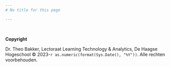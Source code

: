 ```yaml
---
# No title for this page

---
```

 

**Copyright**

Dr. Theo Bakker, Lectoraat Learning Technology & Analytics, De Haagse Hogeschool © 2023-`r as.numeric(format(Sys.Date(), "%Y"))`. Alle rechten voorbehouden.
